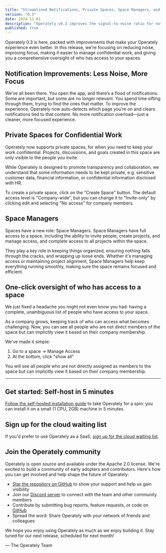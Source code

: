 ```yaml
---
title: "Streamlined Notifications, Private Spaces, Space Managers, and more"
version: "0.3"
date: 2024-11-01
description: "Operately v0.3 improves the signal-to-noise ratio for notification, introduces private spaces, and adds space managers to keep things organized."
published: true
---
```



Operately 0.3 is here, packed with improvements that make your Operately
experience even better. In this release, we're focusing on reducing noise,
improving focus, making it easier to manage confidential work, and giving
you a comprehensive oversight of who has access to your spaces.

## Notification Improvements: Less Noise, More Focus

We’ve all been there. You open the app, and there’s a flood of notifications.
Some are important, but some are no longer relevant. You spend time sifting
through them, trying to find the ones that matter. To improve the experience,
Operately now auto-detects which page you’re on and clears notifications tied
to that content. No more notification overload—just a cleaner, more focused
experience.

## Private Spaces for Confidential Work

Operately now supports private spaces, for when you need to keep
your work confidential. Projects, discussions, and goals created
in this space are only visible to the people you invite. 

While Operately is designed to promote transparency and collaboration,
we understand that some information needs to be kept private, e.g. 
sensitive customer data, financial information, or confidential information
disclosed with HR.

To create a private space, click on the "Create Space" button. The default
access level is "Company-wide", but you can change it to "Invite-only"
by clicking edit and selecting "No access" for company members.

<BigImage src={privateSpace} alt="Private Spaces" />

## Space Managers

Spaces have a new role: Space Managers. Space Managers have full access
to a space, including the ability to invite people, create projects, and
manage access, and complete access to all projects within the space.

They play a key role in keeping things organized, ensuring nothing falls
through the cracks, and wrapping up loose ends. Whether it's managing access or
maintaining project alignment, Space Managers help keep everything running
smoothly, making sure the space remains focused and efficient.

<BigImage src={spaceManagers} alt="Space Managers" />

## One-click oversight of who has access to a space

We just fixed a headache you might not even know you had: having
a complete, unambiguous list of people who have access to your space.

As a company grows, keeping track of who can access what becomes challenging.
Now, you can see all people who are not direct members of the space but
can implicitly view it based on their company membership.

We've made it simple:

1. Go to a space -> Manage Access
2. At the bottom, click "show all"

You will see all people who are not directly assigned as members to the
space but can implicitly view it based on their company membership.

<BigImage src={otherPeopleWithAccess} alt="Space access control: other people with access" />

---

## Get started: Self-host in 5 minutes

[Follow the self-hosted installation guide][install] to take Operately for
a spin: you can install it on a small (1 CPU, 2GB) machine
in 5 minutes.

## Sign up for the cloud waiting list

If you'd prefer to use Operately as a SaaS, [sign up for the cloud waiting list][waitlist].

## Join the Operately community

Operately is open source and available under the Apache 2.0 license.
We're excited to build a community of early adopters and contributors.
Here's how you can get involved and help shape the future of Operately:

- [Star the repository on GitHub][github] to show your support and help us gain visibility
- Join our [Discord server][discord] to connect with the team and other community members
- Contribute by submitting bug reports, feature requests, or code on [GitHub][github]
- Spread the word: Share Operately with your network of friends and colleagues

We hope you enjoy using Operately as much as we enjoy building it.
Stay tuned for our next release, scheduled for next month!

&mdash; The Operately Team

[install]: https://operately.com/install
[waitlist]: https://docs.google.com/forms/d/e/1FAIpQLSebV6j1nIvyjvyLptZ95mHXoj42XrnBmd5znVnUzU_6ATAJgw/viewform
[discord]: https://discord.com/invite/2ngnragJYV
[github]: https://github.com/operately/operately
